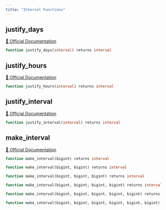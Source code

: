 ```yaml
---
title: "Interval Functions"
---
```


## justify_days
[🔗 Official Documentation](#https://cloud.google.com/bigquery/docs/reference/standard-sql/interval_functions#justify_days)

```sql
function justify_days(interval) returns interval
```


## justify_hours
[🔗 Official Documentation](#https://cloud.google.com/bigquery/docs/reference/standard-sql/interval_functions#justify_hours)

```sql
function justify_hours(interval) returns interval
```


## justify_interval
[🔗 Official Documentation](#https://cloud.google.com/bigquery/docs/reference/standard-sql/interval_functions#justify_interval)

```sql
function justify_interval(interval) returns interval
```


## make_interval
[🔗 Official Documentation](#https://cloud.google.com/bigquery/docs/reference/standard-sql/interval_functions#make_interval)

```sql
function make_interval(bigint) returns interval
```


```sql
function make_interval(bigint, bigint) returns interval
```


```sql
function make_interval(bigint, bigint, bigint) returns interval
```


```sql
function make_interval(bigint, bigint, bigint, bigint) returns interval
```


```sql
function make_interval(bigint, bigint, bigint, bigint, bigint) returns interval
```


```sql
function make_interval(bigint, bigint, bigint, bigint, bigint, bigint) returns interval
```



